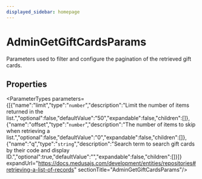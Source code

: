 ```yaml
---
displayed_sidebar: homepage
---
```



# AdminGetGiftCardsParams

Parameters used to filter and configure the pagination of the retrieved gift cards.

## Properties

<ParameterTypes parameters={[{"name":"limit","type":"`number`","description":"Limit the number of items returned in the list.","optional":false,"defaultValue":"50","expandable":false,"children":[]},{"name":"offset","type":"`number`","description":"The number of items to skip when retrieving a list.","optional":false,"defaultValue":"0","expandable":false,"children":[]},{"name":"q","type":"`string`","description":"Search term to search gift cards by their code and display ID.","optional":true,"defaultValue":"","expandable":false,"children":[]}]} expandUrl="https://docs.medusajs.com/development/entities/repositories#retrieving-a-list-of-records" sectionTitle="AdminGetGiftCardsParams"/>
